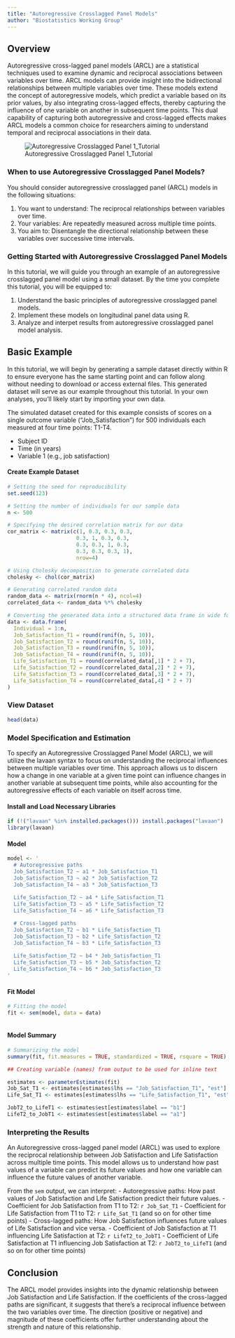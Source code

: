 ```yaml
---
title: "Autoregressive Crosslagged Panel Models"
author: "Biostatistics Working Group"
---
```


## Overview
Autoregressive cross-lagged panel models (ARCL) are a statistical techniques used to examine dynamic and reciprocal associations between variables over time. ARCL models can provide insight into the bidirectional relationships between multiple variables over time. These models extend the concept of autoregressive models, which predict a variable based on its prior values, by also integrating cross-lagged effects, thereby capturing the influence of one variable on another in subsequent time points. This dual capability of capturing both autoregressive and cross-lagged effects makes ARCL models a common choice for researchers aiming to understand temporal and reciprocal associations in their data.

![Autoregressive Crosslagged Panel 1_Tutorial](./figures/arcl.png)

### When to use Autoregressive Crosslagged Panel Models?
You should consider autoregressive crosslagged panel (ARCL) models in the following situations:

1. You want to understand: The reciprocal relationships between variables over time.
2. Your variables: Are repeatedly measured across multiple time points.
3. You aim to: Disentangle the directional relationship between these variables over successive time intervals.

### Getting Started with Autoregressive Crosslagged Panel Models
In this tutorial, we will guide you through an example of an autoregressive crosslagged panel model using a small dataset. By the time you complete this tutorial, you will be equipped to:

1. Understand the basic principles of autoregressive crosslagged panel models.
2. Implement these models on longitudinal panel data using R.
3. Analyze and interpet results from autoregressive crosslagged panel model analysis.

## Basic Example
In this tutorial, we will begin by generating a sample dataset directly within R to ensure everyone has the same starting point and can follow along without needing to download or access external files. This generated dataset will serve as our example throughout this tutorial. In your own analyses, you'll likely start by importing your own data.

The simulated dataset created for this example consists of scores on a single outcome variable ("Job_Satisfaction") for 500 individuals each measured at four time points: T1-T4. 

- Subject ID
- Time (in years)
- Variable 1 (e.g., job satisfaction)

#### Create Example Dataset
```r
# Setting the seed for reproducibility
set.seed(123)

# Setting the number of individuals for our sample data
n <- 500

# Specifying the desired correlation matrix for our data
cor_matrix <- matrix(c(1, 0.3, 0.3, 0.3, 
                      0.3, 1, 0.3, 0.3,
                      0.3, 0.3, 1, 0.3,
                      0.3, 0.3, 0.3, 1), 
                      nrow=4)

# Using Cholesky decomposition to generate correlated data
cholesky <- chol(cor_matrix)

# Generating correlated random data
random_data <- matrix(rnorm(n * 4), ncol=4)
correlated_data <- random_data %*% cholesky

# Converting the generated data into a structured data frame in wide format
data <- data.frame(
  Individual = 1:n,
  Job_Satisfaction_T1 = round(runif(n, 5, 10)),
  Job_Satisfaction_T2 = round(runif(n, 5, 10)),
  Job_Satisfaction_T3 = round(runif(n, 5, 10)),
  Job_Satisfaction_T4 = round(runif(n, 5, 10)),
  Life_Satisfaction_T1 = round(correlated_data[,1] * 2 + 7),
  Life_Satisfaction_T2 = round(correlated_data[,2] * 2 + 7),
  Life_Satisfaction_T3 = round(correlated_data[,3] * 2 + 7),
  Life_Satisfaction_T4 = round(correlated_data[,4] * 2 + 7)
)

```

### View Dataset
```r
head(data)
```

### Model Specification and Estimation
To specify an Autoregressive Crosslagged Panel Model (ARCL), we will utilize the lavaan syntax to focus on understanding the reciprocal influences between multiple variables over time. This approach allows us to discern how a change in one variable at a given time point can influence changes in another variable at subsequent time points, while also accounting for the autoregressive effects of each variable on itself across time.

#### Install and Load Necessary Libraries
```r
if (!("lavaan" %in% installed.packages())) install.packages("lavaan")
library(lavaan)
```

#### Model
```r
model <- '
  # Autoregressive paths
  Job_Satisfaction_T2 ~ a1 * Job_Satisfaction_T1
  Job_Satisfaction_T3 ~ a2 * Job_Satisfaction_T2
  Job_Satisfaction_T4 ~ a3 * Job_Satisfaction_T3
  
  Life_Satisfaction_T2 ~ a4 * Life_Satisfaction_T1
  Life_Satisfaction_T3 ~ a5 * Life_Satisfaction_T2
  Life_Satisfaction_T4 ~ a6 * Life_Satisfaction_T3

  # Cross-lagged paths
  Job_Satisfaction_T2 ~ b1 * Life_Satisfaction_T1
  Job_Satisfaction_T3 ~ b2 * Life_Satisfaction_T2
  Job_Satisfaction_T4 ~ b3 * Life_Satisfaction_T3
  
  Life_Satisfaction_T2 ~ b4 * Job_Satisfaction_T1
  Life_Satisfaction_T3 ~ b5 * Job_Satisfaction_T2
  Life_Satisfaction_T4 ~ b6 * Job_Satisfaction_T3
'

```

#### Fit Model
```r
# Fitting the model
fit <- sem(model, data = data)
                
```

#### Model Summary
```r
# Summarizing the model
summary(fit, fit.measures = TRUE, standardized = TRUE, rsquare = TRUE)

```

```r
## Creating variable (names) from output to be used for inline text

estimates <- parameterEstimates(fit)
Job_Sat_T1 <- estimates[estimates$lhs == "Job_Satisfaction_T1", "est"]
Life_Sat_T1 <- estimates[estimates$lhs == "Life_Satisfaction_T1", "est"]

JobT2_to_LifeT1 <- estimates$est[estimates$label == "b1"]
LifeT2_to_JobT1 <- estimates$est[estimates$label == "a1"]

```

### Interpreting the Results
An Autoregressive cross-lagged panel model (ARCL) was used to explore the reciprocal relationship between Job Satisfaction and Life Satisfaction across multiple time points. This model allows us to understand how past values of a variable can predict its future values and how one variable can influence the future values of another variable.

From the `sem` output, we can interpret:
- Autoregressive paths: How past values of Job Satisfaction and Life Satisfaction predict their future values.
  - Coefficient for Job Satisfaction from T1 to T2: `r Job_Sat_T1`
  - Coefficient for Life Satisfaction from T1 to T2: `r Life_Sat_T1`
  (and so on for other time points)
- Cross-lagged paths: How Job Satisfaction influences future values of Life Satisfaction and vice versa.
  - Coefficient of Job Satisfaction at T1 influencing Life Satisfaction at T2: `r LifeT2_to_JobT1`
  - Coefficient of Life Satisfaction at T1 influencing Job Satisfaction at T2: `r JobT2_to_LifeT1`
  (and so on for other time points)




## Conclusion
The ARCL model provides insights into the dynamic relationship between Job Satisfaction and Life Satisfaction. If the coefficients of the cross-lagged paths are significant, it suggests that there's a reciprocal influence between the two variables over time. The direction (positive or negative) and magnitude of these coefficients offer further understanding about the strength and nature of this relationship.

